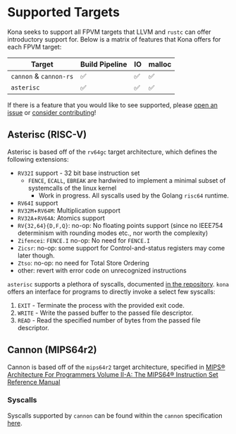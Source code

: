 # Supported Targets

Kona seeks to support all FPVM targets that LLVM and `rustc` can offer introductory support for. Below is a matrix of features that Kona offers
for each FPVM target:

| Target                 | Build Pipeline | IO  | malloc |
| ---------------------- | -------------- | --- | ------ |
| `cannon` & `cannon-rs` | ✅             | ✅  | ✅     |
| `asterisc`             | ✅             | ✅  | ✅     |

If there is a feature that you would like to see supported, please [open an issue][new-issue] or [consider contributing][contributing]!

## Asterisc (RISC-V)

Asterisc is based off of the `rv64gc` target architecture, which defines the following extensions:

- `RV32I` support - 32 bit base instruction set
  - `FENCE`, `ECALL`, `EBREAK` are hardwired to implement a minimal subset of systemcalls of the linux kernel
    - Work in progress. All syscalls used by the Golang `risc64` runtime.
- `RV64I` support
- `RV32M`+`RV64M`: Multiplication support
- `RV32A`+`RV64A`: Atomics support
- `RV{32,64}{D,F,Q}`: no-op: No floating points support (since no IEEE754 determinism with rounding modes etc., nor worth the complexity)
- `Zifencei`: `FENCE.I` no-op: No need for `FENCE.I`
- `Zicsr`: no-op: some support for Control-and-status registers may come later though.
- `Ztso`: no-op: no need for Total Store Ordering
- other: revert with error code on unrecognized instructions

`asterisc` supports a plethora of syscalls, documented [in the repository][asterisc-syscalls]. `kona` offers an interface for
programs to directly invoke a select few syscalls:

1. `EXIT` - Terminate the process with the provided exit code.
1. `WRITE` - Write the passed buffer to the passed file descriptor.
1. `READ` - Read the specified number of bytes from the passed file descriptor.

[asterisc-syscalls]: https://github.com/ethereum-optimism/asterisc/blob/master/docs/golang.md#linux-syscalls-used-by-go

## Cannon (MIPS64r2)

Cannon is based off of the `mips64r2` target architecture, specified in [MIPS® Architecture For Programmers Volume II-A: The MIPS64® Instruction Set Reference Manual](https://s3-eu-west-1.amazonaws.com/downloads-mips/documents/MIPS_Architecture_MIPS64_InstructionSet_%20AFP_P_MD00087_06.05.pdf)

### Syscalls

Syscalls supported by `cannon` can be found within the `cannon` specification [here][cannon-syscalls].

[cannon-syscalls]: https://specs.optimism.io/fault-proof/cannon-fault-proof-vm.html#syscalls

[op-stack]: https://github.com/ethereum-optimism/optimism
[op-program]: https://github.com/ethereum-optimism/optimism/tree/develop/op-program
[cannon]: https://github.com/ethereum-optimism/optimism/tree/develop/cannon
[cannon-rs]: https://github.com/op-rs/cannon-rs
[asterisc]: https://github.com/ethereum-optimism/asterisc
[fp-specs]: https://specs.optimism.io/experimental/fault-proof/index.html
[fpp-specs]: https://specs.optimism.io/experimental/fault-proof/index.html#fault-proof-program
[preimage-specs]: https://specs.optimism.io/experimental/fault-proof/index.html#pre-image-oracle
[cannon-specs]: https://specs.optimism.io/experimental/fault-proof/cannon-fault-proof-vm.html#cannon-fault-proof-virtual-machine
[l2-output-root]: https://specs.optimism.io/protocol/proposals.html#l2-output-commitment-construction
[op-succinct]: https://github.com/succinctlabs/op-succinct
[revm]: https://github.com/bluealloy/revm

[kona]: https://github.com/op-rs/kona
[issues]: https://github.com/op-rs/kona/issues
[new-issue]: https://github.com/op-rs/kona/issues/new
[contributing]: https://github.com/op-rs/kona/tree/main/CONTRIBUTING.md

[op-labs]: https://github.com/ethereum-optimism
[bad-boi-labs]: https://github.com/BadBoiLabs

